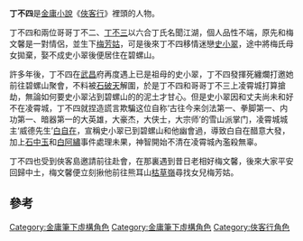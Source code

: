 
{{金庸人物 
|姓名=丁不四
|稱呼=四爺爺/丁老四/丁四叔
|绰号=一日不過四
|小说=[[俠客行|俠客行]]
|門派=六合丁氏<br />
|師父=
|徒弟=
|血缘=[[丁不三|丁不三]] (兄長) <br />[[梅文馨|梅文馨]] (妻子) <br />[[梅芳姑|梅芳姑]]（女兒）<br />[[丁璫|丁璫]]（姪孫女）
|内功=
|轻功=
|武功=[[丁家擒拿手|丁家擒拿手]]<br />[[不三不四拳|不三不四拳]]<br />[[金龍鞭法|金龍鞭法]]<br />掌法
|兵器=[[九節鞭|九節鞭]]<br>[[拳法|拳法]]<br>[[掌法|掌法]]
}}
{{reflist}}

[[Category:金庸筆下虛構角色|Category:金庸筆下虛構角色]]

'''丁不四'''是[[金庸小說|金庸小說]]《[[俠客行|俠客行]]》裡頭的人物。

丁不四和兩位哥哥丁不二、[[丁不三|丁不三]]以六合丁氏名聞江湖，個人品性不端，原先和梅文馨是一對情侶，並生下[[梅芳姑|梅芳姑]]，可是後來丁不四移情迷戀[[史小翠|史小翠]]，途中將梅氏母女拋棄，娶不成史小翠後便居住在碧螺山。

許多年後，丁不四在[[武昌|武昌]]府再度遇上已是祖母的史小翠，丁不四發揮死纏爛打邀她前往碧螺山聚會，不料被[[石破天|石破天]]解圍，於是丁不四和哥哥丁不三上凌霄城打算搶劫，無論如何要史小翠沾到碧螺山的的泥土才甘心。但是史小翠因和丈夫尚未和好不在凌霄城，丁不四就捏造謊言欺騙这位自称‘古往今来剑法第一、拳脚第一、内功第一、暗器第一的大英雄，大豪杰，大侠士，大宗师’的雪山派掌门，凌霄城城主‘威德先生’[[白自在|白自在]]，宣稱史小翠已到碧螺山和他幽會過，導致白自在醋意大發，加上[[石中玉|石中玉]]和[[白阿繡|白阿繡]]事件處理未果，神智開始不清在凌霄城內濫殺無辜。

丁不四也受到俠客島邀請前往赴會，在那裏遇到昔日老相好梅文馨，後來大家平安回歸中土，梅文馨便立刻揪他前往熊耳山[[枯草嶺|枯草嶺]]尋找女兒梅芳姑。

==參考==
{{reflist}}

[[Category:金庸筆下虛構角色|Category:金庸筆下虛構角色]]
[[Category:俠客行角色|Category:俠客行角色]]